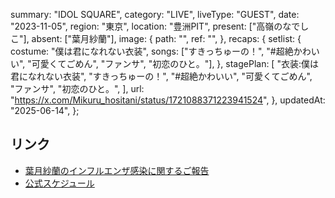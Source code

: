   summary: "IDOL SQUARE",
  category: "LIVE",
  liveType: "GUEST",
  date: "2023-11-05",
  region: "東京",
  location: "豊洲PIT",
  present: ["高嶺のなでしこ"],
  absent: ["葉月紗蘭"],
  image: {
    path: "",
    ref: "",
  },
  recaps: {
    setlist: {
      costume: "僕は君になれない衣装",
      songs: ["すきっちゅーの！", "#超絶かわいい", "可愛くてごめん", "ファンサ", "初恋のひと。"],
    },
    stagePlan: [
      "衣装:僕は君になれない衣装",
      "すきっちゅーの！",
      "#超絶かわいい",
      "可愛くてごめん",
      "ファンサ",
      "初恋のひと。",
    ],
    url: "https://x.com/Mikuru_hositani/status/1721088371223941524",
  },
  updatedAt: "2025-06-14",
};

## リンク

- [葉月紗蘭のインフルエンザ感染に関するご報告](https://takanenonadeshiko.jp/?p=1473)
- [公式スケジュール](https://takanenonadeshiko.jp/?p=1455)
